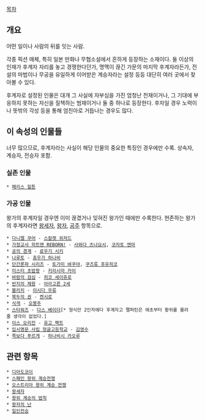 [[목차]]
== 개요 ==
어떤 일이나 사람의 뒤를 잇는 사람.

각종 픽션 매체, 특히 일본 만화나 무협소설에서 흔하게 등장하는 소재이다. 둘 이상의 인재가 후계자 자리를 놓고 경쟁한다던가, 명맥이 끊긴 가문의 마지막 후계자라든가, 전설의 마법이나 무공을 유일하게 이어받은 계승자라는 설정 등등 대단히 여러 곳에서 찾아볼 수 있다.

후계자로 설정된 인물은 대개 그 사실에 자부심을 가진 엄청난 천재이거나, 그 기대에 부응하지 못하는 자신을 질책하는 범재이거나 둘 중 하나로 등장한다. 후자일 경우 노력이나 뜻밖의 각성 등을 통해 엄친아로 거듭나는 경우도 많다.

== 이 속성의 인물들 ==
너무 많으므로, 후계자라는 사실이 해당 인물의 중요한 특징인 경우에만 수록.
상속자, 계승자, 전승자 포함.

=== 실존 인물 ===
 * [[패리스 힐튼]]

=== 가공 인물 ===
왕가의 후계자일 경우엔 이미 끊겼거나 잊혀진 왕가인 때에만 수록한다. 현존하는 왕가의 후계자라면 [[왕세자]], [[왕자]], [[공주]] 항목으로.

 * [[다니엘 쿠어]] - [[스칼렛 위저드]]
 * [[가정교사 히트맨 REBORN!]] - [[사와다 츠나요시]], [[코자토 엔마]]
 * [[공의 경계]] - [[료우기 시키]]
 * [[나루토]] - [[휴우가 하나비]]
 * [[단간론파 시리즈]] - [[토가미 뱌쿠야]], [[쿠즈류 후유히코]]
 * [[미스터 초밥왕]] - [[키리시마 카이]]
 * [[바람의 검심]] - [[히코 세이쥬로]]
 * [[반지의 제왕]] - [[아라고른 2세]]
 * [[블리치]] - [[이시다 우류]]
 * [[북두의 권]] - [[켄시로]] 
 * [[식객]] - [[오봉주]]
 * [[스타워즈]] - [[다스 베이더]][* 형식만 2인자에다 후계자고 팰퍼틴은 애초부터 황위를 물려줄 생각이 없었다.]
 * [[이스 오리진]] - [[유고 팩트]]
 * [[입시명문 사립 정글고등학교]] - [[김영수]]
 * [[쪽보다 푸르게]] - [[하나비시 카오루]]

== 관련 항목 ==
 * [[디아도코이]]
 * [[스페인 왕위 계승전쟁]]
 * [[오스트리아 왕위 계승 전쟁]]
 * [[왕세자]]
 * [[왕위 계승의 법칙]]
 * [[왕자의 난]]
 * [[일인전승]]

